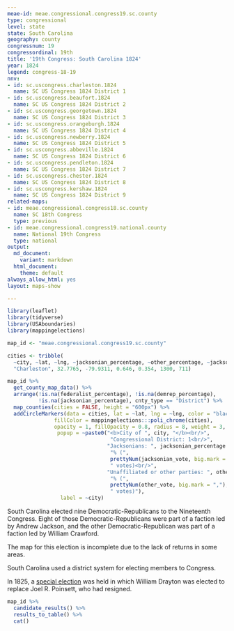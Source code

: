 ```yaml
---
meae-id: meae.congressional.congress19.sc.county
type: congressional
level: state
state: South Carolina
geography: county
congressnum: 19
congressordinal: 19th
title: '19th Congress: South Carolina 1824'
year: 1824
legend: congress-18-19
nnv:
- id: sc.uscongress.charleston.1824
  name: SC US Congress 1824 District 1
- id: sc.uscongress.beaufort.1824
  name: SC US Congress 1824 District 2
- id: sc.uscongress.georgetown.1824
  name: SC US Congress 1824 District 3
- id: sc.uscongress.orangeburgh.1824
  name: SC US Congress 1824 District 4
- id: sc.uscongress.newberry.1824
  name: SC US Congress 1824 District 5
- id: sc.uscongress.abbeville.1824
  name: SC US Congress 1824 District 6
- id: sc.uscongress.pendleton.1824
  name: SC US Congress 1824 District 7
- id: sc.uscongress.chester.1824
  name: SC US Congress 1824 District 8
- id: sc.uscongress.kershaw.1824
  name: SC US Congress 1824 District 9
related-maps:
- id: meae.congressional.congress18.sc.county 
  name: SC 18th Congress
  type: previous
- id: meae.congressional.congress19.national.county
  name: National 19th Congress
  type: national
output:
  md_document:
    variant: markdown
  html_document:
    theme: default
always_allow_html: yes
layout: maps-show

---
```


```r
library(leaflet)
library(tidyverse)
library(USAboundaries)
library(mappingelections)

map_id <- "meae.congressional.congress19.sc.county"

cities <- tribble(
  ~city, ~lat, ~lng, ~jacksonian_percentage, ~other_percentage, ~jacksonian_vote, ~other_vote,
  "Charleston", 32.7765, -79.9311, 0.646, 0.354, 1300, 711)
```

<div class="map">

```r
map_id %>%
  get_county_map_data() %>%
  arrange(!is.na(federalist_percentage), !is.na(demrep_percentage), 
          !is.na(jacksonian_percentage), cnty_type == "District") %>%
  map_counties(cities = FALSE, height = "600px") %>% 
  addCircleMarkers(data = cities, lat = ~lat, lng = ~lng, color = "black",
               fillColor = mappingelections:::poli_chrome(cities),
               opacity = 1, fillOpacity = 0.8, radius = 8, weight = 3,
                popup = ~paste0("<b>City of ", city, "</b><br/>",
                                 "Congressional District: 1<br/>",
                                "Jacksonians: ", jacksonian_percentage * 100,
                                 "% (", 
                                 prettyNum(jacksonian_vote, big.mark = ","),
                                 " votes)<br/>",
                                "Unaffiliated or other parties: ", other_percentage * 100,
                                 "% (", 
                                 prettyNum(other_vote, big.mark = ","),
                                 " votes)"),
                 label = ~city)

```

</div>

South Carolina elected nine Democratic-Republicans to the Nineteenth Congress. Eight of those Democratic-Republicans were part of a faction led by Andrew Jackson, and the other Democratic-Republican was part of a faction led by William Crawford.

The map for this election is incomplete due to the lack of returns in some areas.

South Carolina used a district system for electing members to Congress. 

In 1825, a [special election](https://elections.lib.tufts.edu/catalog/tufts:sc.uscongress.special.charleston.1825) was held in which William Drayton was elected to replace Joel R. Poinsett, who had resigned.

<div class="results-table">

```r
map_id %>%
  candidate_results() %>%
  results_to_table() %>%
  cat()
```

</div>

